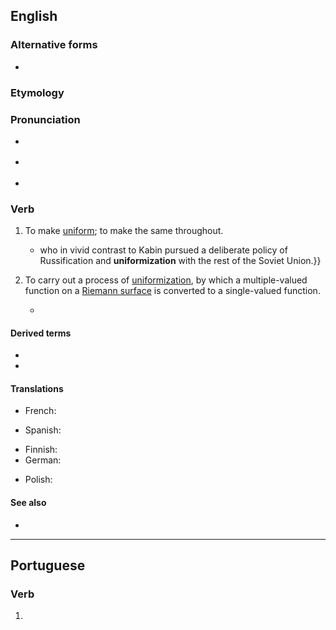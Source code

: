 ==English==

===Alternative forms===
* {{l|en|uniformise}}

===Etymology===
{{suffix|en|uniform|ize}}

===Pronunciation===
* {{a|GA}} {{IPA|en|/ˈjunɪfɔɹˌmaɪz/}}
* {{a|RP}} {{IPA|en|/ˈjuːnɪfɔːˌmaɪz/}}
* {{hyph|en|uni|form|ize}}

===Verb===
{{en-verb}}

# {{lb|en|transitive}} To make [[uniform]]; to make the same throughout.
#* {{quote-book|en|2004|Toivo Miljan|Historical Dictionary of Estonia|page=294|isbn=0810849046|url=http://books.google.com/books?id=XKWRct15XfkC|passage={{...}} who in vivid contrast to Kabin pursued a deliberate policy of Russification and '''uniformization''' with the rest of the Soviet Union.}}
# {{lb|en|mathematics}} To carry out a process of [[uniformization]], by which a multiple-valued function on a [[Riemann surface]] is converted to a single-valued function.
#* {{quote-book|en|2000|Ludwig Bieberbach|Conformal Mapping|page=198|url=http://books.google.com/books?id=2D0eIxW3784C|isbn=0821821059|passage=It is clear that these functions are also the only ones to be '''uniformized''' by the simple mapping of the Riemann surface, for of course any function that is single-valued in ''t'' must have been, before the mapping, a single-valued function on the Riemann surface.}}

====Derived terms====
* {{l|en|uniformizable}}
* {{l|en|uniformization}}

====Translations====
{{trans-top|to make uniform}}
* French: {{t+|fr|uniformiser}}
{{trans-mid}}
* Spanish: {{t+|es|uniformar}}
{{trans-bottom}}

{{trans-top|(mathematics)}}
* Finnish: {{t-needed|fi}}
* German: {{t|de|uniformisieren}}
{{trans-mid}}
* Polish: {{t-needed|pl}}
{{trans-bottom}}

====See also====
* {{pedialite|uniformization (set theory)}}

----

==Portuguese==

===Verb===
{{head|pt|verb form}}

# {{pt-verb-form-of|uniformizar}}